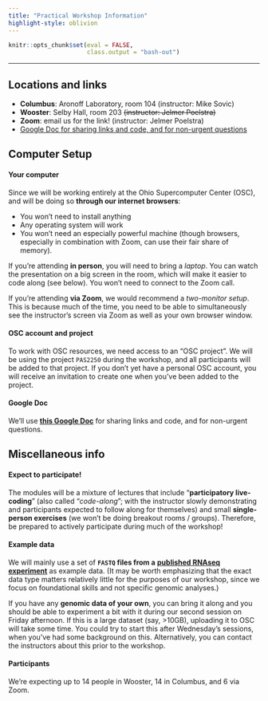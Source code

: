 ```yaml
---
title: "Practical Workshop Information"
highlight-style: oblivion
---
```


```r
knitr::opts_chunk$set(eval = FALSE,
                      class.output = "bash-out")
```

-----

## Locations and links

- **Columbus**: Aronoff Laboratory, room 104 (instructor: Mike Sovic)
- **Wooster**: Selby Hall, room 203 ~~(instructor: Jelmer Poelstra)~~
- **Zoom**: email us for the link! (instructor: Jelmer Poelstra)
- [Google Doc for sharing links and code, and for non-urgent questions](https://docs.google.com/document/d/1M_BSRtnG3QYjntpgxbMENr_ZJGrA35B1e7E0Dn0hK5Q/edit?usp=sharing)

## Computer Setup

#### Your computer

Since we will be working entirely at the Ohio Supercomputer Center (OSC),
and will be doing so **through our internet browsers**:

- You won't need to install anything
- Any operating system will work
- You won't need an especially powerful machine
  (though browsers, especially in combination with Zoom, can use their fair
  share of memory).

If you're attending **in person**, you will need to bring a _laptop_.
You can watch the presentation on a big screen in the room,
which will make it easier to code along (see below).
You won't need to connect to the Zoom call.

If you're attending **via Zoom**, we would recommend a _two-monitor setup_.
This is because much of the time,
you need to be able to simultaneously see the instructor's screen via Zoom
as well as your own browser window.

#### OSC account and project

To work with OSC resources, we need access to an "OSC project".
We will be using the project `PAS2250` during the workshop,
and all participants  will be added to that project.
If you don't yet have a personal OSC account,
you will receive an invitation to create one when you've been added to the project.

#### Google Doc

We'll use
**[this Google Doc](https://docs.google.com/document/d/1M_BSRtnG3QYjntpgxbMENr_ZJGrA35B1e7E0Dn0hK5Q/edit?usp=sharing)**
for sharing links and code, and for non-urgent questions.

## Miscellaneous info

#### Expect to participate!

The modules will be a mixture of lectures that include
"**participatory live-coding**"
(also called "_code-along_"; with the instructor slowly demonstrating and
participants expected to follow along for themselves)
and small **single-person exercises**
(we won't be doing breakout rooms / groups).
Therefore, be prepared to actively participate during much of the workshop!

#### Example data

We will mainly use a set of
**`FASTQ` files from a**
**[published RNAseq experiment](https://www.nature.com/articles/sdata2018290)**
as example data.
(It may be worth emphasizing that the exact data type matters relatively little
for the purposes of our workshop,
since we focus on foundational skills and not specific genomic analyses.)

If you have any **genomic data of your own**,
you can bring it along and you should be able to experiment a bit with it
during our second session on Friday afternoon.
If this is a large dataset (say, >10GB),
uploading it to OSC will take some time.
You could try to start this after Wednesday's sessions,
when you've had some background on this.
Alternatively, you can contact the instructors about this prior to the workshop.

#### Participants

We're expecting up to 14 people in Wooster, 14 in Columbus, and 6 via Zoom.
